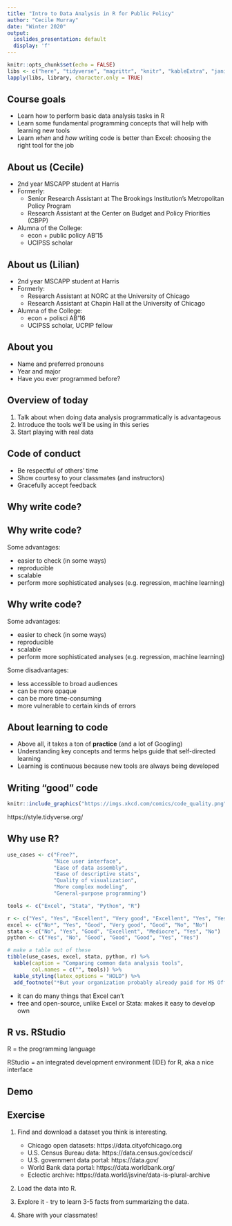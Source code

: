 ```yaml
---
title: "Intro to Data Analysis in R for Public Policy"
author: "Cecile Murray"
date: "Winter 2020"
output:
  ioslides_presentation: default
  display: 'f'
---
```


```r
knitr::opts_chunk$set(echo = FALSE)
libs <- c("here", "tidyverse", "magrittr", "knitr", "kableExtra", "janitor")
lapply(libs, library, character.only = TRUE)
```

## Course goals

- Learn how to perform basic data analysis tasks in R
- Learn some fundamental programming concepts that will help with learning new tools
- Learn *when* and *how* writing code is better than Excel: choosing the right tool for the job

## About us (Cecile)

- 2nd year MSCAPP student at Harris
- Formerly:
  - Senior Research Assistant at The Brookings Institution's Metropolitan Policy Program
  - Research Assistant at the Center on Budget and Policy Priorities (CBPP)
- Alumna of the College: 
  - econ + public policy AB'15 
  - UCIPSS scholar

## About us (Lilian)
- 2nd year MSCAPP student at Harris
- Formerly:
  - Research Assistant at NORC at the University of Chicago
  - Research Assistant at Chapin Hall at the University of Chicago
- Alumna of the College:
  - econ + polisci AB'16
  - UCIPSS scholar, UCPIP fellow

## About you

- Name and preferred pronouns
- Year and major
- Have you ever programmed before?

## Overview of today

1. Talk about when doing data analysis programmatically is advantageous
2. Introduce the tools we'll be using in this series
3. Start playing with real data

## Code of conduct

- Be respectful of others' time 
- Show courtesy to your classmates (and instructors)
- Gracefully accept feedback

## Why write code?

## Why write code?

Some advantages:

- easier to check (in some ways)
- reproducible
- scalable
- perform more sophisticated analyses (e.g. regression, machine learning)

## Why write code?

Some advantages:

- easier to check (in some ways)
- reproducible
- scalable
- perform more sophisticated analyses (e.g. regression, machine learning)


Some disadvantages:

- less accessible to broad audiences
- can be more opaque
- can be more time-consuming
- more vulnerable to certain kinds of errors

## About learning to code

- Above all, it takes a ton of **practice** (and a lot of Googling)
- Understanding key concepts and terms helps guide that self-directed learning
- Learning is continuous because new tools are always being developed 

## Writing "good" code

```r
knitr::include_graphics("https://imgs.xkcd.com/comics/code_quality.png")
```

https://style.tidyverse.org/

## Why use R?

```r
use_cases <- c("Free?",
               "Nice user interface",
               "Ease of data assembly",
               "Ease of descriptive stats",
               "Quality of visualization",
               "More complex modeling",
               "General-purpose programming")

tools <- c("Excel", "Stata", "Python", "R")

r <- c("Yes", "Yes", "Excellent", "Very good", "Excellent", "Yes", "Yes")
excel <- c("No*", "Yes", "Good", "Very good", "Good", "No", "No")
stata <- c("No", "Yes", "Good", "Excellent", "Mediocre", "Yes", "No")
python <- c("Yes", "No", "Good", "Good", "Good", "Yes", "Yes")

# make a table out of these
tibble(use_cases, excel, stata, python, r) %>% 
  kable(caption = "Comparing common data analysis tools", 
        col.names = c("", tools)) %>% 
  kable_styling(latex_options = "HOLD") %>% 
  add_footnote("*But your organization probably already paid for MS Office")
```

::: notes

- it can do many things that Excel can't
- free and open-source, unlike Excel or Stata: makes it easy to develop own 


:::

## R vs. RStudio

R = the programming language

RStudio = an integrated development environment (IDE) for R, aka a nice interface

## Demo

## Exercise

1. Find and download a dataset you think is interesting.

    - Chicago open datasets: https://data.cityofchicago.org
    - U.S. Census Bureau data: https://data.census.gov/cedsci/
    - U.S. government data portal: https://data.gov/
    - World Bank data portal: https://data.worldbank.org/
    - Eclectic archive: https://data.world/jsvine/data-is-plural-archive


2. Load the data into R. 

3. Explore it - try to learn 3-5 facts from summarizing the data.

4. Share with your classmates!
